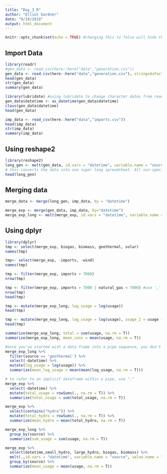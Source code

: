 ```yaml
---
title: "Day_3_R"
author: "Elliot Gardner"
date: "9/19/2018"
output: html_document
---
```


```r
knitr::opts_chunk$set(echo = TRUE) #changing this to false will hide the code when the markdown is made into the HTML document, only the results of the code
```

## Import Data

```r
library(readr)
#gen_data <- read_csv(here::here("data","generation.csv"))
gen_data <- read.csv(here::here("data","generation.csv"), stringsAsFactors = FALSE)
head(gen_data)
str(gen_data)
summary(gen_data)

library(lubridate) #using lubridate to change character dates from read.csv (versus read_csv from readr) into POSIXct format dates
gen_data$datetime <- as_datetime(gen_data$datetime)
class(gen_data$datetime)
head(gen_data)

imp_data <- read_csv(here::here("data","imports.csv"))
head(imp_data)
str(imp_data)
summary(imp_data)
```

## Using reshape2

```r
library(reshape2)
long_gen <- melt(gen_data, id.vars = "datetime", variable.name = "source", value.name = "usage")
# this converts the data into one super long spreadsheet. All non-specified columns in id.vars vector are turned into additional rows according to the variable.name and value.name specifications. The column headings are the variables, the values in the cells are the values.
head(long_gen)
```

## Merging data

```r
merge_data <- merge(long_gen, imp_data, by = "datetime")

merge_exp <- merge(gen_data, imp_data, by="datetime")
merge_exp_long <- melt(merge_exp, id.vars = "datetime", variable.name = "source", value.name = "usage")
```

## Using dplyr

```r
library(dplyr)
tmp <- select(merge_exp, biogas, biomass, geothermal, solar)
names(tmp)

tmp<- select(merge_exp, -imports, -wind)
names(tmp)

tmp <- filter(merge_exp, imports > 7000)
nrow(tmp)

tmp <- filter(merge_exp, imports > 7000 | natural_gas < 7000) #use ',' between arguments for AND, use '|' between arguments for OR
nrow(tmp)
head(tmp)

tmp <- mutate(merge_exp_long, log_usage = log(usage))
head(tmp)

tmp <- mutate(merge_exp_long, log_usage = log(usage), usage_2 = usage **2)
head(tmp)

summarize(merge_exp_long, total = sum(usage, na.rm = T))
summarize(merge_exp_long, mean_cons = mean(usage, na.rm = T))

#once you've started with a data frame into a pipe sequence, you don't have to use it again
merge_exp_long %>% 
  filter(source == 'geothermal') %>% 
  select(-datetime) %>% 
  mutate(log_usage = log(usage)) %>% 
  summarize(mean_log_usage = mean(mean(log_usage, na.rm = T)))

# to refer to an implicit dataframe within a pipe, use "."
merge_exp %>%
  select(-datetime) %>%
  mutate(total_usage = rowSums(., na.rm = T)) %>%
  summarize(total_usage = sum(total_usage, na.rm = T))

merge_exp %>%
  select(contains("hydro")) %>%
  mutate(total_hydro = rowSums(., na.rm = T)) %>%
  summarize(mean_hydro = mean(total_hydro, na.rm = T))

merge_exp_long %>%
  group_by(source) %>%
  summarize(sum_usage = sum(usage, na.rm = T))

merge_exp %>%
  select(datetime,small_hydro, large_hydro, biogas, biomass) %>%
  melt(.,id.vars = "datetime", variable.name = "source", value.name = "usage") %>%
  group_by(source) %>%
  summarize(mean_usage = mean(usage, na.rm = T))
```